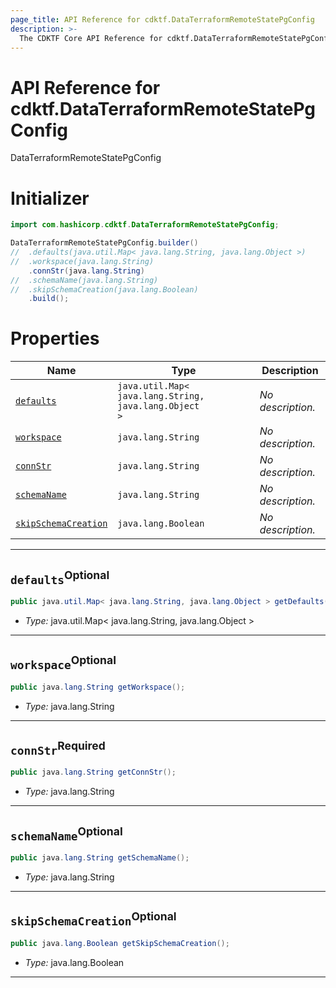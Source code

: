 ```yaml
---
page_title: API Reference for cdktf.DataTerraformRemoteStatePgConfig
description: >-
  The CDKTF Core API Reference for cdktf.DataTerraformRemoteStatePgConfig.
---
```


<!-- This file is generated through yarn generate-docs -->

# API Reference for cdktf.DataTerraformRemoteStatePgConfig

   DataTerraformRemoteStatePgConfig <a name="DataTerraformRemoteStatePgConfig" id="cdktf.DataTerraformRemoteStatePgConfig"></a>
  
  # Initializer <a name="Initializer" id="cdktf.DataTerraformRemoteStatePgConfig.Initializer"></a>
  
  ```java
  import com.hashicorp.cdktf.DataTerraformRemoteStatePgConfig;
  
  DataTerraformRemoteStatePgConfig.builder()
  //  .defaults(java.util.Map< java.lang.String, java.lang.Object >)
  //  .workspace(java.lang.String)
      .connStr(java.lang.String)
  //  .schemaName(java.lang.String)
  //  .skipSchemaCreation(java.lang.Boolean)
      .build();
  ```
  
  # Properties <a name="Properties" id="Properties"></a>
  
  | **Name** | **Type** | **Description** |
  | --- | --- | --- |
  | <code><a href="#cdktf.DataTerraformRemoteStatePgConfig.property.defaults">defaults</a></code> | <code>java.util.Map< java.lang.String, java.lang.Object ></code> | *No description.* |
  | <code><a href="#cdktf.DataTerraformRemoteStatePgConfig.property.workspace">workspace</a></code> | <code>java.lang.String</code> | *No description.* |
  | <code><a href="#cdktf.DataTerraformRemoteStatePgConfig.property.connStr">connStr</a></code> | <code>java.lang.String</code> | *No description.* |
  | <code><a href="#cdktf.DataTerraformRemoteStatePgConfig.property.schemaName">schemaName</a></code> | <code>java.lang.String</code> | *No description.* |
  | <code><a href="#cdktf.DataTerraformRemoteStatePgConfig.property.skipSchemaCreation">skipSchemaCreation</a></code> | <code>java.lang.Boolean</code> | *No description.* |
  
  ---
  
  ## `defaults`<sup>Optional</sup> <a name="defaults" id="cdktf.DataTerraformRemoteStatePgConfig.property.defaults"></a>
  
  ```java
  public java.util.Map< java.lang.String, java.lang.Object > getDefaults();
  ```
  
  - *Type:* java.util.Map< java.lang.String, java.lang.Object >
  
  ---
  
  ## `workspace`<sup>Optional</sup> <a name="workspace" id="cdktf.DataTerraformRemoteStatePgConfig.property.workspace"></a>
  
  ```java
  public java.lang.String getWorkspace();
  ```
  
  - *Type:* java.lang.String
  
  ---
  
  ## `connStr`<sup>Required</sup> <a name="connStr" id="cdktf.DataTerraformRemoteStatePgConfig.property.connStr"></a>
  
  ```java
  public java.lang.String getConnStr();
  ```
  
  - *Type:* java.lang.String
  
  ---
  
  ## `schemaName`<sup>Optional</sup> <a name="schemaName" id="cdktf.DataTerraformRemoteStatePgConfig.property.schemaName"></a>
  
  ```java
  public java.lang.String getSchemaName();
  ```
  
  - *Type:* java.lang.String
  
  ---
  
  ## `skipSchemaCreation`<sup>Optional</sup> <a name="skipSchemaCreation" id="cdktf.DataTerraformRemoteStatePgConfig.property.skipSchemaCreation"></a>
  
  ```java
  public java.lang.Boolean getSkipSchemaCreation();
  ```
  
  - *Type:* java.lang.Boolean
  
  ---
  
